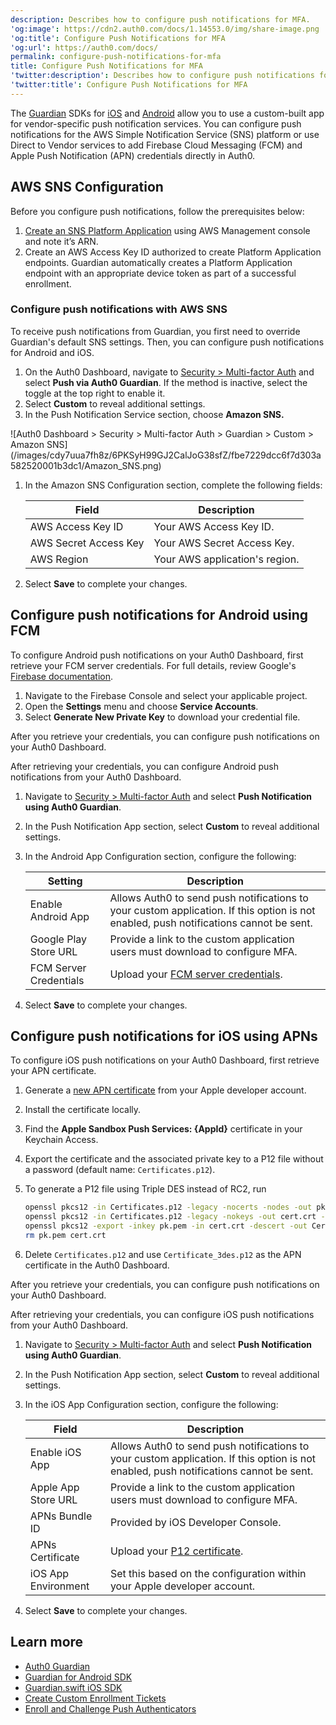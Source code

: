 ```yaml
---
description: Describes how to configure push notifications for MFA.
'og:image': https://cdn2.auth0.com/docs/1.14553.0/img/share-image.png
'og:title': Configure Push Notifications for MFA
'og:url': https://auth0.com/docs/
permalink: configure-push-notifications-for-mfa
title: Configure Push Notifications for MFA
'twitter:description': Describes how to configure push notifications for MFA.
'twitter:title': Configure Push Notifications for MFA
---
```

The [Guardian](/secure/multi-factor-authentication/auth0-guardian) SDKs for [iOS](/secure/multi-factor-authentication/auth0-guardian/guardian-for-ios-sdk) and [Android](/secure/multi-factor-authentication/auth0-guardian/guardian-for-android-sdk) allow you to use a custom-built app for vendor-specific push notification services. You can configure push notifications for the AWS Simple Notification Service (SNS) platform or use Direct to Vendor services to add Firebase Cloud Messaging (FCM) and Apple Push Notification (APN) credentials directly in Auth0.

## AWS SNS Configuration

Before you configure push notifications, follow the prerequisites below:

1. [Create an SNS Platform Application](https://console.aws.amazon.com/sns/v3/home?region=us-east-1#/mobile/push-notifications/platform-applications) using AWS Management console and note it’s ARN.
2. Create an AWS Access Key ID authorized to create Platform Application endpoints. Guardian automatically creates a Platform Application endpoint with an appropriate device token as part of a successful enrollment.

### Configure push notifications with AWS SNS

To receive push notifications from Guardian, you first need to override Guardian's default SNS settings. Then, you can configure push notifications for Android and iOS.

1. On the Auth0 Dashboard, navigate to [Security > Multi-factor Auth](https://manage.auth0.com/#/security/mfa) and select **Push via Auth0 Guardian**. If the method is inactive, select the toggle at the top right to enable it.
2. Select **Custom** to reveal additional settings.
3. In the Push Notification Service section, choose **Amazon SNS.**

<Frame>![Auth0 Dashboard > Security > Multi-factor Auth > Guardian > Custom > Amazon SNS](/images/cdy7uua7fh8z/6PKSyH99GJ2CalJoG38sfZ/fbe7229dcc6f7d303a582520001b3dc1/Amazon_SNS.png)</Frame>

1. In the Amazon SNS Configuration section, complete the following fields:

   <table class="table"><thead>
   <tr>
   <th><strong>Field</strong></th>
   <th><strong>Description</strong></th>
   </tr>
   </thead>
   <tbody>
   <tr>
   <td>AWS Access Key ID</td>
   <td>Your AWS Access Key ID.</td>
   </tr>
   <tr>
   <td>AWS Secret Access Key</td>
   <td>Your AWS Secret Access Key.</td>
   </tr>
   <tr>
   <td>AWS Region</td>
   <td>Your AWS application's region.</td>
   </tr>
   </tbody>
   </table>
2. Select **Save** to complete your changes.

## Configure push notifications for Android using FCM

<Tabs><Tab title="Get FCM credentials">

To configure Android push notifications on your Auth0 Dashboard, first retrieve your FCM server credentials. For full details, review Google's [Firebase documentation](https://firebase.google.com/docs/admin/setup#initialize-sdk).

1. Navigate to the Firebase Console and select your applicable project.
2. Open the **Settings** menu and choose **Service Accounts**.
3. Select **Generate New Private Key** to download your credential file.

After you retrieve your credentials, you can configure push notifications on your Auth0 Dashboard.

</Tab><Tab title="Configure Auth0 Dashboard">

After retrieving your credentials, you can configure Android push notifications from your Auth0 Dashboard.

1. Navigate to [Security > Multi-factor Auth](https://manage.auth0.com/#/guardian) and select **Push Notification using Auth0 Guardian**.
2. In the Push Notification App section, select **Custom** to reveal additional settings.
3. In the Android App Configuration section, configure the following:

   <table class="table"><thead>
   <tr>
   <th><strong>Setting</strong></th>
   <th><strong>Description</strong></th>
   </tr>
   </thead>
   <tbody>
   <tr>
   <td>Enable Android App</td>
   <td>Allows Auth0 to send push notifications to your custom application. If this option is not enabled, push notifications cannot be sent.</td>
   </tr>
   <tr>
   <td>Google Play Store URL</td>
   <td>Provide a link to the custom application users must download to configure MFA.</td>
   </tr>
   <tr>
   <td>FCM Server Credentials</td>
   <td>Upload your <a href="https://firebase.google.com/docs/admin/setup#initialize-sdk">FCM server credentials</a>.</td>
   </tr>
   </tbody>
   </table>
4. Select **Save** to complete your changes.

</Tab></Tabs>

## Configure push notifications for iOS using APNs

<Tabs><Tab title="Get APN certificate">

To configure iOS push notifications on your Auth0 Dashboard, first retrieve your APN certificate.

1. Generate a [new APN certificate](https://developer.apple.com/documentation/usernotifications/setting_up_a_remote_notification_server/establishing_a_certificate-based_connection_to_apns#2947597) from your Apple developer account.
2. Install the certificate locally.
3. Find the **Apple Sandbox Push Services: {AppId}** certificate in your Keychain Access.
4. Export the certificate and the associated private key to a P12 file without a password (default name: `Certificates.p12`).
5. To generate a P12 file using Triple DES instead of RC2, run

   ```bash lines
   openssl pkcs12 -in Certificates.p12 -legacy -nocerts -nodes -out pk.pem -passin pass:"" &&
   openssl pkcs12 -in Certificates.p12 -legacy -nokeys -out cert.crt -passin pass:"" &&
   openssl pkcs12 -export -inkey pk.pem -in cert.crt -descert -out Certificate_3des.p12 -passout pass:"" &&
   rm pk.pem cert.crt
   ```
   
6. Delete `Certificates.p12` and use `Certificate_3des.p12` as the APN certificate in the Auth0 Dashboard.

After you retrieve your credentials, you can configure push notifications on your Auth0 Dashboard.

</Tab><Tab title="Configure Auth0 Dashboard">

After retrieving your credentials, you can configure iOS push notifications from your Auth0 Dashboard.

1. Navigate to [Security > Multi-factor Auth](https://manage.auth0.com/#/guardian) and select **Push Notification using Auth0 Guardian**.
2. In the Push Notification App section, select **Custom** to reveal additional settings.
3. In the iOS App Configuration section, configure the following:

   <table class="table"><thead>
   <tr>
   <th><strong>Field</strong></th>
   <th><strong>Description</strong></th>
   </tr>
   </thead>
   <tbody>
   <tr>
   <td>Enable iOS App</td>
   <td>Allows Auth0 to send push notifications to your custom application. If this option is not enabled, push notifications cannot be sent.</td>
   </tr>
   <tr>
   <td>Apple App Store URL</td>
   <td>Provide a link to the custom application users must download to configure MFA.</td>
   </tr>
   <tr>
   <td>APNs Bundle ID</td>
   <td>Provided by iOS Developer Console.</td>
   </tr>
   <tr>
   <td>APNs Certificate</td>
   <td>Upload your <a href="https://developer.apple.com/documentation/usernotifications/setting_up_a_remote_notification_server/establishing_a_certificate-based_connection_to_apns">P12 certificate</a>.</td>
   </tr>
   <tr>
   <td>iOS App Environment</td>
   <td>Set this based on the configuration within your Apple developer account.</td>
   </tr>
   </tbody>
   </table>
4. Select **Save** to complete your changes.

</Tab></Tabs>

## Learn more

* [Auth0 Guardian](/secure/multi-factor-authentication/auth0-guardian)
* [Guardian for Android SDK](/secure/multi-factor-authentication/auth0-guardian/guardian-for-android-sdk)
* [Guardian.swift iOS SDK](/secure/multi-factor-authentication/auth0-guardian/guardian-for-ios-sdk)
* [Create Custom Enrollment Tickets](/secure/multi-factor-authentication/multi-factor-authentication-developer-resources/create-custom-enrollment-tickets)
* [Enroll and Challenge Push Authenticators](/secure/multi-factor-authentication/authenticate-using-ropg-flow-with-mfa/enroll-and-challenge-push-authenticators)